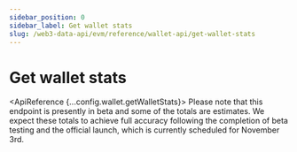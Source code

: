 ```yaml
---
sidebar_position: 0
sidebar_label: Get wallet stats
slug: /web3-data-api/evm/reference/wallet-api/get-wallet-stats
---
```




# Get wallet stats

<ApiReference {...config.wallet.getWalletStats}>
  <Admonition type="info" title="Beta - Early Launch Notice">
    <ReactMarkdown>
      Please note that this endpoint is presently in beta and some of the totals are estimates. We expect these totals to achieve full accuracy following the completion of beta testing and the official launch, which is currently scheduled for November 3rd.
    </ReactMarkdown>
  </Admonition>
</ApiReference>
